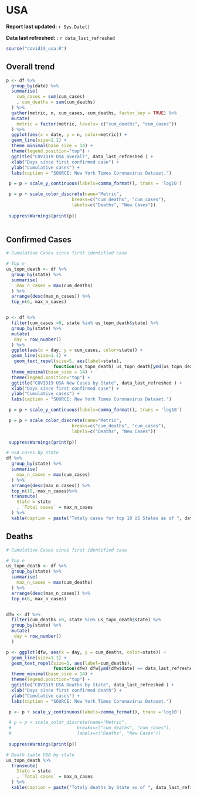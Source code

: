 
# USA {#usa}

__Report last updated:__ `r Sys.Date()`

__Data last refreshed:__ : `r data_last_refreshed`


```r
source("covid19_usa.R")
```


## Overall trend {#us-overall}

```r

p <- df %>%
  group_by(date) %>%
  summarise(
    cum_cases = sum(cum_cases)
    , cum_deaths = sum(cum_deaths)
  ) %>% 
  gather(metric, n, cum_cases, cum_deaths, factor_key = TRUE) %>%
  mutate(
    metric = factor(metric, levels= c("cum_deaths", "cum_cases"))
  ) %>%
  ggplot(aes(x = date, y = n, color=metric)) +
  geom_line(size=1.1) +
  theme_minimal(base_size = 14) +
  theme(legend.position="top") +
  ggtitle("COVID19 USA Overall", data_last_refreshed ) +
  xlab("Days since first confirmed case") +
  ylab("Cumulative cases") +
  labs(caption = "SOURCE: New York Times Coronavirus Dataset.")

 p = p + scale_y_continuous(labels=comma_format(), trans = 'log10')

 p = p + scale_color_discrete(name="Metric",
                         breaks=c("cum_deaths", "cum_cases"),
                         labels=c("Deaths", "New Cases"))
 
 suppressWarnings(print(p))
 

```


## Confirmed Cases 


```r
# Cumulative Cases since first identified case

# Top n
us_topn_death <- df %>%
  group_by(state) %>%
  summarise(
    max_n_cases = max(cum_deaths)
  ) %>%
  arrange(desc(max_n_cases)) %>%
  top_n(6, max_n_cases)


p <- df %>%
  filter(cum_cases >0, state %in% us_topn_death$state) %>%
  group_by(state) %>%
  mutate(
   day = row_number()
  ) %>%
  ggplot(aes(x = day, y = cum_cases, color=state)) +
  geom_line(size=1.1) +
   geom_text_repel(size=5, aes(label=state),
                  function(us_topn_death) us_topn_death[ymd(us_topn_death$date) == data_last_refreshed, ])+
  theme_minimal(base_size = 14) +
  theme(legend.position="top") +
  ggtitle("COVID19 USA New Cases by State", data_last_refreshed ) +
  xlab("Days since first confirmed case") +
  ylab("Cumulative cases") +
  labs(caption = "SOURCE: New York Times Coronavirus Dataset.")

 p = p + scale_y_continuous(labels=comma_format(), trans = 'log10')

 p = p + scale_color_discrete(name="Metric",
                         breaks=c("cum_deaths", "cum_cases"),
                         labels=c("Deaths", "New Cases"))
 
 suppressWarnings(print(p))


```


```r

# USA cases by state
df %>%
  group_by(state) %>%
  summarise(
    max_n_cases = max(cum_cases)
  ) %>%
  arrange(desc(max_n_cases)) %>%
  top_n(10, max_n_cases)%>%
  transmute(
    State = state
    , `Total cases` = max_n_cases
  ) %>%
  kable(caption = paste("Totaly cases for top 10 US States as of ", data_last_refreshed))
```



## Deaths

```r
# Cumulative Cases since first identified case

# Top n
us_topn_death <- df %>%
  group_by(state) %>%
  summarise(
    max_n_cases = max(cum_deaths)
  ) %>%
  arrange(desc(max_n_cases)) %>%
  top_n(6, max_n_cases)


dfw <- df %>%
  filter(cum_deaths >0, state %in% us_topn_death$state) %>%
  group_by(state) %>%
  mutate(
   day = row_number()
  )

p <- ggplot(dfw, aes(x = day, y = cum_deaths, color=state)) +
  geom_line(size=1.1) +
  geom_text_repel(size=5, aes(label=cum_deaths),
                  function(dfw) dfw[ymd(dfw$date) == data_last_refreshed, ])+
  theme_minimal(base_size = 14) +
  theme(legend.position="top") +
  ggtitle("COVID19 USA Deaths by State", data_last_refreshed ) +
  xlab("Days since first confirmed death") +
  ylab("Cumulative cases") +
  labs(caption = "SOURCE: New York Times Coronavirus Dataset.")

 p <- p + scale_y_continuous(labels=comma_format(), trans ='log10')

 # p = p + scale_color_discrete(name="Metric",
 #                         breaks=c("cum_deaths", "cum_cases"),
 #                         labels=c("Deaths", "New Cases"))
 
 suppressWarnings(print(p))

```

```r
# Death table USA by state
us_topn_death %>%
  transmute(
    State = state
    , `Total cases` = max_n_cases
  ) %>%
  kable(caption = paste("Totaly deaths by State as of ", data_last_refreshed))
```


